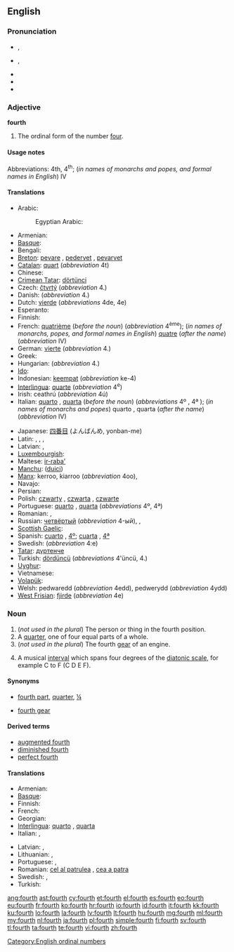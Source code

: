 {{wikipedia}}
==English==
{{ordinalbox|en|3rd|4th|5th|third|fifth|card=four}}

===Pronunciation===
* {{a|RP}} {{IPA|/fɔːθ/}}, {{SAMPA|/fO:T/}}
* {{a|GenAm}} {{IPA|/fɔɹθ/}}, {{SAMPA|/fOrT/}}
* {{audio|en-us-fourth.ogg|Audio (US)}}
* {{rhymes|ɔː(r)θ}}
* {{homophones|forth}}

===Adjective===
'''fourth'''

# The ordinal form of the number [[four]].

====Usage notes====
Abbreviations: 4th, 4<sup>th</sup>; (''in names of monarchs and popes, and formal names in English'') IV

====Translations====
{{trans-top|fourth}}
* Arabic: {{t-|ar|رابع|m|alt=رابِع|tr=raabi3}}
*: Egyptian Arabic: {{tø|arz|رابع|m|tr=raabi3|sc=Arab|xs=Egyptian Arabic}}
* Armenian: {{t-|hy|չորրորդ|tr=čorrord}}
* [[Basque]]: {{t|eu|laugarren|xs=Basque}}
* Bengali: {{t|bn|চতুর্থ}}
* [[Breton]]: [[pevare]] {{m|f}}, [[pedervet]] {{f}}, [[pevarvet]] {{m}}
* [[Catalan]]: [[quart]] (''abbreviation'' 4t)
* Chinese: {{t|cmn|第四|tr=dìsì|sc=Hani}}
* [[Crimean Tatar]]: [[dörtünci]]
* Czech: [[čtvrtý]] (''abbreviation'' 4.)
* Danish: {{t|da|fjerde}} (''abbreviation'' 4.)
* Dutch: [[vierde]] (''abbreviations'' 4de, 4e)
* Esperanto: {{t+|eo|kvara|xs=Esperanto}}
* Finnish: {{t+|fi|neljäs}}
* French: [[quatrième]] (''before the noun'') (''abbreviation'' 4<sup>ème</sup>); (''in names of monarchs, popes, and formal names in English'') [[quatre]] (''after the name'') (''abbreviation'' IV)
* German: [[vierte]] (''abbreviation'' 4.)
* Greek: {{t+|el|τέταρτος|tr=tetartos}}
* Hungarian: {{t+|hu|negyedik}} (''abbreviation'' 4.)
* [[Ido]]: {{t+|io|quaresma|xs=Ido}}
* Indonesian: [[keempat]] (''abbreviation'' ke-4)
* [[Interlingua]]: [[quarte]] (''abbreviation'' 4<sup>e</sup>)
* Irish: ceathrú (''abbreviation'' 4ú)
* Italian: [[quarto]] {{m}}, [[quarta]] {{f}} (''before the noun'') (''abbreviations'' 4º {{m}}, 4ª {{f}}); (''in names of monarchs and popes'') quarto {{m}}, quarta {{f}} (''after the name'') (''abbreviation'' IV)
{{trans-mid}}
* Japanese: [[四番目]] (よんばんめ, yonban-me)
* Latin: {{t|la|quartus|m}}, {{t|la|quarta|f}}, {{t|la|quartum|n}}, {{t|la|quartum|n}}
* Latvian: {{t|lv|ceturtais|m}}, {{t|lv|ceturtā|f}}
* [[Luxembourgish]]: {{t|lb|véiert}}
* Maltese: [[ir-raba']]
* [[Manchu]]: ([[duici]])
* [[Manx]]: kerroo, kiarroo (''abbreviation'' 4oo), {{t|gv|kerroo}}
* Navajo: {{tø|nv|dį́į́ʼ góneʼ}}
* Persian: {{t|fa|چهارم|tr=čehârem|sc=fa-Arab}}
* Polish: [[czwarty]] {{m}}, [[czwarta]] {{f}}, [[czwarte]] {{n}}
* Portuguese: [[quarto]] {{m}}, [[quarta]] {{f}} (''abbreviations'' 4º, 4ª)
* Romanian: {{t-|ro|patrulea|m}}, {{t-|ro|patra|f}}
* Russian: [[четвёртый]] (''abbreviation'' 4-ый), {{t|ru|четвёртый|m|tr=četvjórtyj|sc=Cyrl}}, {{qualifier|abbreviation}} {{t|ru|4-ый|sc=Cyrl}}
* [[Scottish Gaelic]]: {{qualifier|abbreviation 4mh}} {{t-|gd|ceathramh|alt=an ceathramh|xs=Scottish Gaelic}}
* Spanish: [[cuarto]] {{m}}, {{qualifier|abbreviation}} [[4º]]; [[cuarta]] {{f}}, {{qualifier|abbreviation}} [[4ª]]
* Swedish: {{t|sv|fjärde}} (''abbreviation'' 4:e)
* [[Tatar]]: [[дүртенче]]
* Turkish: [[dördüncü]] (''abbreviations'' 4'üncü, 4.)
* [[Uyghur]]: {{t|ug|تۆتىنچى|sc=ug-Arab}}
* Vietnamese: {{t+|vi|thứ tư|xs=Vietnamese}}
* [[Volapük]]: {{t|vo|folid}}
* Welsh: pedwaredd (''abbreviation'' 4edd), pedwerydd (''abbreviation'' 4ydd)
* [[West Frisian]]: [[fjirde]] (''abbreviation'' 4e)
{{trans-bottom}}

===Noun===
{{en-noun}}

# (''not used in the plural'') The person or thing in the fourth position.
# A [[quarter]], one of four equal parts of a whole.
# (''not used in the plural'') The fourth [[gear]] of an engine.
# {{music}} A musical [[interval]] which spans four degrees of the [[diatonic scale]], for example C to F (C D E F). 

====Synonyms====
* {{sense|quarter}} [[fourth part]], [[quarter]], [[¼]]
* {{sense|gear}} [[fourth gear]]

====Derived terms====
{{der-top}}
* [[augmented fourth]]
* [[diminished fourth]]
* [[perfect fourth]]
{{der-bottom}}

====Translations====

{{trans-top|person or thing in the fourth position}}
* Armenian: {{t-|hy|չորրորդ|tr=čorrord}}
* [[Basque]]: {{t|eu|laugarren|xs=Basque}}
* Finnish: {{t+|fi|neljäs}}
* French: {{t+|fr|quatrième|m|f}}
* Georgian: {{t|ka|მეოთხე|sc=Geor}}
* [[Interlingua]]: [[quarto]] {{m}}, [[quarta]] {{f}}
* Italian: {{t+|it|quarto|m}}, {{t-|it|quarta|f}}
{{trans-mid}}
* Latvian: {{t|lv|ceturtais|m}}, {{t|lv|ceturtā|f}}
* Lithuanian: {{t+|lt|ketvirtas|m|xs=Lithuanian}}, {{t+|lt|ketvirta|f|xs=Lithuanian}}
* Portuguese: {{t+|pt|quarto|m}}, {{t+|pt|quarta|f}}
* Romanian: [[cel al patrulea]] {{m}}, [[cea a patra]] {{f}}
* Swedish: {{t+|sv|fjärde|c}},  {{t+|sv|fyra|c}}
* Turkish: {{t|tr|dördüncü}}
{{trans-bottom}}
{{trans-see|quarter}}
{{trans-see|fourth gear}}

[[Category:English ordinal numbers]]

[[ang:fourth]]
[[ast:fourth]]
[[cy:fourth]]
[[et:fourth]]
[[el:fourth]]
[[es:fourth]]
[[eo:fourth]]
[[eu:fourth]]
[[fr:fourth]]
[[ko:fourth]]
[[hr:fourth]]
[[io:fourth]]
[[id:fourth]]
[[it:fourth]]
[[kk:fourth]]
[[ku:fourth]]
[[lo:fourth]]
[[la:fourth]]
[[lv:fourth]]
[[lt:fourth]]
[[hu:fourth]]
[[mg:fourth]]
[[ml:fourth]]
[[my:fourth]]
[[nl:fourth]]
[[ja:fourth]]
[[pl:fourth]]
[[simple:fourth]]
[[fi:fourth]]
[[sv:fourth]]
[[tl:fourth]]
[[ta:fourth]]
[[te:fourth]]
[[vi:fourth]]
[[zh:fourth]]